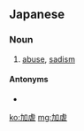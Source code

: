 ==Japanese==
{{ja-kanjitab|か|ぎゃく|yomi=on}}

===Noun===
{{ja-noun|かぎゃく}}

# [[abuse]], [[sadism]]

====Antonyms====
* {{ja-r|被虐|ひぎゃく}}

[[ko:加虐]]
[[mg:加虐]]